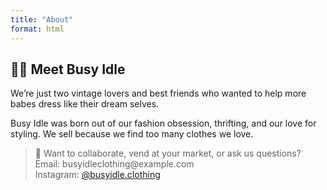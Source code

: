 ```yaml
---
title: "About"
format: html
---
```


## 👯‍♀️ Meet Busy Idle

We're just two vintage lovers and best friends who wanted to help more babes dress like their dream selves.

Busy Idle was born out of our fashion obsession, thrifting, and our love for styling. We sell because we find too many clothes we love.

> 💌 Want to collaborate, vend at your market, or ask us questions?  
Email: busyidleclothing@example.com  
Instagram: [@busyidle.clothing](https://www.instagram.com/busyidle.clothing)
